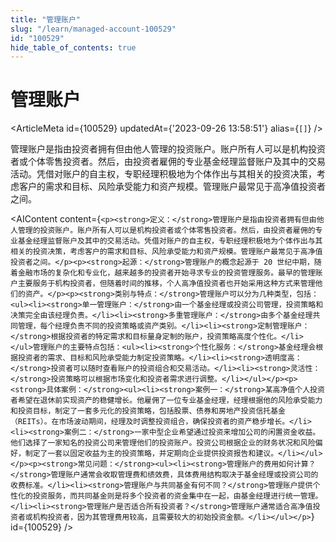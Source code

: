 ```yaml
---
title: "管理账户"
slug: "/learn/managed-account-100529"
id: "100529"
hide_table_of_contents: true
---
```



# 管理账户

<ArticleMeta id={100529} updatedAt={'2023-09-26 13:58:51'} alias={`[]`} />
<div className='border-solid border-b border-t-0 my-4 border-[var(--ifm-color-gray-300)]' />

管理账户是指由投资者拥有但由他人管理的投资账户。账户所有人可以是机构投资者或个体零售投资者。然后，由投资者雇佣的专业基金经理监督账户及其中的交易活动。凭借对账户的自主权，专职经理积极地为个体作出与其相关的投资决策，考虑客户的需求和目标、风险承受能力和资产规模。管理账户最常见于高净值投资者之间。

<AIContent content={`<p><strong>定义：</strong>管理账户是指由投资者拥有但由他人管理的投资账户。账户所有人可以是机构投资者或个体零售投资者。然后，由投资者雇佣的专业基金经理监督账户及其中的交易活动。凭借对账户的自主权，专职经理积极地为个体作出与其相关的投资决策，考虑客户的需求和目标、风险承受能力和资产规模。管理账户最常见于高净值投资者之间。</p><p><strong>起源：</strong>管理账户的概念起源于 20 世纪中期，随着金融市场的复杂化和专业化，越来越多的投资者开始寻求专业的投资管理服务。最早的管理账户主要服务于机构投资者，但随着时间的推移，个人高净值投资者也开始采用这种方式来管理他们的资产。</p><p><strong>类别与特点：</strong>管理账户可以分为几种类型，包括：<ul><li><strong>单一管理账户：</strong>由一个基金经理或投资公司管理，投资策略和决策完全由该经理负责。</li><li><strong>多重管理账户：</strong>由多个基金经理共同管理，每个经理负责不同的投资策略或资产类别。</li><li><strong>定制管理账户：</strong>根据投资者的特定需求和目标量身定制的账户，投资策略高度个性化。</li></ul>管理账户的主要特点包括：<ul><li><strong>个性化服务：</strong>基金经理会根据投资者的需求、目标和风险承受能力制定投资策略。</li><li><strong>透明度高：</strong>投资者可以随时查看账户的投资组合和交易活动。</li><li><strong>灵活性：</strong>投资策略可以根据市场变化和投资者需求进行调整。</li></ul></p><p><strong>具体案例：</strong><ul><li><strong>案例一：</strong>某高净值个人投资者希望在退休前实现资产的稳健增长。他雇佣了一位专业基金经理，经理根据他的风险承受能力和投资目标，制定了一套多元化的投资策略，包括股票、债券和房地产投资信托基金（REITs）。在市场波动期间，经理及时调整投资组合，确保投资者的资产稳步增长。</li><li><strong>案例二：</strong>一家中型企业希望通过投资来增加公司的闲置资金收益。他们选择了一家知名的投资公司来管理他们的投资账户。投资公司根据企业的财务状况和风险偏好，制定了一套以固定收益为主的投资策略，并定期向企业提供投资报告和建议。</li></ul></p><p><strong>常见问题：</strong><ul><li><strong>管理账户的费用如何计算？</strong>管理账户通常会收取管理费和绩效费，具体费用结构取决于基金经理或投资公司的收费标准。</li><li><strong>管理账户与共同基金有何不同？</strong>管理账户提供个性化的投资服务，而共同基金则是将多个投资者的资金集中在一起，由基金经理进行统一管理。</li><li><strong>管理账户是否适合所有投资者？</strong>管理账户通常适合高净值投资者或机构投资者，因为其管理费用较高，且需要较大的初始投资金额。</li></ul></p>`} id={100529} />
